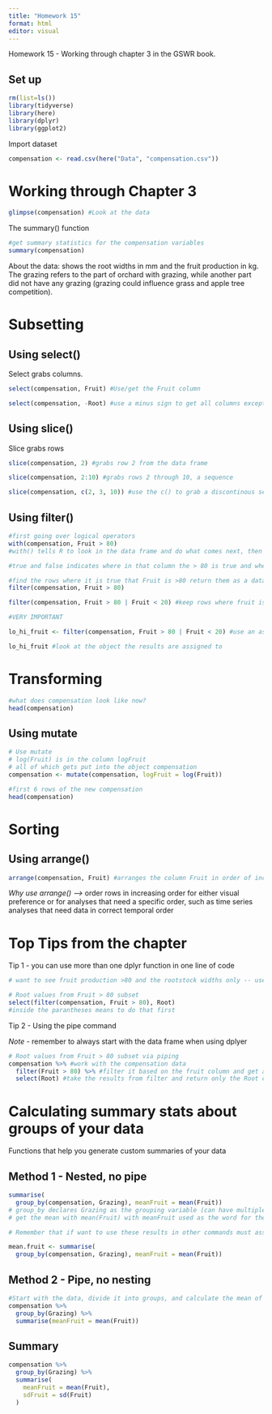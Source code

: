 ```yaml
---
title: "Homework 15"
format: html
editor: visual
---
```


Homework 15 - Working through chapter 3 in the GSWR book.

## Set up

```r
rm(list=ls())
library(tidyverse)
library(here)
library(dplyr)
library(ggplot2)
```

Import dataset

```r
compensation <- read.csv(here("Data", "compensation.csv"))
```

# Working through Chapter 3

```r
glimpse(compensation) #Look at the data
```

The summary() function

```r
#get summary statistics for the compensation variables
summary(compensation)
```

About the data: shows the root widths in mm and the fruit production in kg. The grazing refers to the part of orchard with grazing, while another part did not have any grazing (grazing could influence grass and apple tree competition).

# Subsetting

## Using **select()**

Select grabs columns.

```r
select(compensation, Fruit) #Use/get the Fruit column
```

```r
select(compensation, -Root) #use a minus sign to get all columns except for the one specified
```

## Using **slice()**

Slice grabs rows

```r
slice(compensation, 2) #grabs row 2 from the data frame
```

```r
slice(compensation, 2:10) #grabs rows 2 through 10, a sequence
```

```r
slice(compensation, c(2, 3, 10)) #use the c() to grab a discontinous set of rows
```

## Using **filter()**

```r
#first going over logical operators
with(compensation, Fruit > 80) 
#with() tells R to look in the data frame and do what comes next, then stop looking

#true and false indicates where in that column the > 80 is true and where it's false
```

```r
#find the rows where it is true that Fruit is >80 return them as a data frame
filter(compensation, Fruit > 80)
```

```r
filter(compensation, Fruit > 80 | Fruit < 20) #keep rows where fruit is greater than 80 or less than 20 using the Boolean OR symbol |
```

```r
#VERY IMPORTANT

lo_hi_fruit <- filter(compensation, Fruit > 80 | Fruit < 20) #use an assignment operator so you can use the results (rows gotten that apply to the condition specified) in future commands

lo_hi_fruit #look at the object the results are assigned to
```

# Transforming

```r
#what does compensation look like now?
head(compensation)
```

## Using mutate

```r
# Use mutate
# log(Fruit) is in the column logFruit
# all of which gets put into the object compensation
compensation <- mutate(compensation, logFruit = log(Fruit)) 

#first 6 rows of the new compensation
head(compensation)
```

# Sorting

## Using arrange()

```r
arrange(compensation, Fruit) #arranges the column Fruit in order of increasing fruit production (increasing order)
```

*Why use arrange() –\>* order rows in increasing order for either visual preference or for analyses that need a specific order, such as time series analyses that need data in correct temporal order

# Top Tips from the chapter

Tip 1 - you can use more than one dplyr function in one line of code

```r
# want to see fruit production >80 and the rootstock widths only -- use both filter and select

# Root values from Fruit > 80 subset
select(filter(compensation, Fruit > 80), Root) 
#inside the parantheses means to do that first
```

Tip 2 - Using the pipe command

*Note -* remember to always start with the data frame when using dplyer

```r
# Root values from Fruit > 80 subset via piping
compensation %>% #work with the compensation data
  filter(Fruit > 80) %>% #filter it based on the fruit column and get all rows where Fruit > 80 is true
  select(Root) #take the results from filter and return only the Root column as the final data frame
```

# Calculating summary stats about groups of your data

Functions that help you generate custom summaries of your data

## Method 1 - Nested, no pipe

```r
summarise(
  group_by(compensation, Grazing), meanFruit = mean(Fruit))
# group_by declares Grazing as the grouping variable (can have multiple)
# get the mean with mean(Fruit) with meanFruit used as the word for the output
```

```r
# Remember that if want to use these results in other commands must assign them to an object with <-

mean.fruit <- summarise(
  group_by(compensation, Grazing), meanFruit = mean(Fruit))
```

## Method 2 - Pipe, no nesting

```r
#Start with the data, divide it into groups, and calculate the mean of the fruit data in each group
compensation %>%
  group_by(Grazing) %>%
  summarise(meanFruit = mean(Fruit))
```

## Summary

```r
compensation %>%
  group_by(Grazing) %>%
  summarise(
    meanFruit = mean(Fruit),
    sdFruit = sd(Fruit)
  )
```
